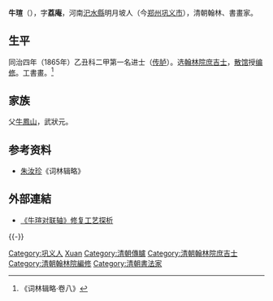 '''牛瑄'''（{{bd|1830年||1877年||Niu牛}}），字'''荔庵'''，河南[[汜水縣|汜水縣]]明月坡人（今[[郑州|郑州]][[巩义市|巩义市]]），清朝翰林、書畫家。

== 生平 ==
同治四年（1865年）乙丑科二甲第一名进士（[[传胪|传胪]]）。选[[翰林院|翰林院]][[庶吉士|庶吉士]]，[[散馆|散馆]]授[[编修|编修]]。工書畫。<ref>《词林辑略·卷八》</ref>

== 家族 ==
父[[牛鳳山|牛鳳山]]，武狀元。

== 参考资料 ==
{{reflist}}
*[[朱汝珍|朱汝珍]]《词林辑略》

==外部連結==
*[https://web.archive.org/web/20161011014741/http://www.hzculture.com/list.php?id=1664 《牛瑄对联轴》修复工艺探析]

{{-}}
{{同治四年乙丑科殿試金榜}}

{{Authority control}}

{{DEFAULTSORT:Niu牛}}
[[Category:巩义人|Category:巩义人]]
[[Category:牛姓|Xuan]]
[[Category:清朝傳臚|Category:清朝傳臚]]
[[Category:清朝翰林院庶吉士|Category:清朝翰林院庶吉士]]
[[Category:清朝翰林院編修|Category:清朝翰林院編修]]
[[Category:清朝書法家|Category:清朝書法家]]
